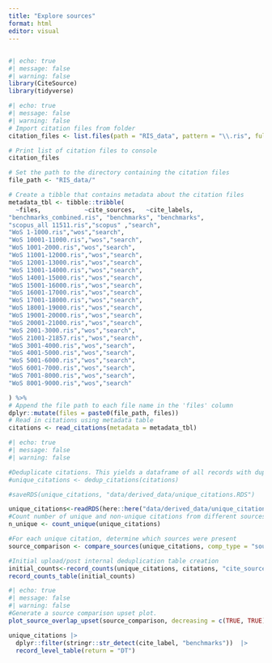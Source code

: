 ```yaml
---
title: "Explore sources"
format: html
editor: visual
---
```


## 

```r
#| echo: true
#| message: false
#| warning: false
library(CiteSource)
library(tidyverse)
```

```r
#| echo: true
#| message: false
#| warning: false
# Import citation files from folder
citation_files <- list.files(path = "RIS_data", pattern = "\\.ris", full.names = TRUE)

# Print list of citation files to console
citation_files

# Set the path to the directory containing the citation files
file_path <- "RIS_data/"

# Create a tibble that contains metadata about the citation files
metadata_tbl <- tibble::tribble(
  ~files,            ~cite_sources,   ~cite_labels, 
"benchmarks_combined.ris", "benchmarks", "benchmarks",
"scopus_all 11511.ris","scopus" ,"search",
"WoS 1-1000.ris","wos","search",
"WoS 10001-11000.ris","wos","search",
"WoS 1001-2000.ris","wos","search",
"WoS 11001-12000.ris","wos","search",
"WoS 12001-13000.ris","wos","search",
"WoS 13001-14000.ris","wos","search",
"WoS 14001-15000.ris","wos","search",
"WoS 15001-16000.ris","wos","search",
"WoS 16001-17000.ris","wos","search",
"WoS 17001-18000.ris","wos","search",
"WoS 18001-19000.ris","wos","search",
"WoS 19001-20000.ris","wos","search",
"WoS 20001-21000.ris","wos","search",
"WoS 2001-3000.ris","wos","search",
"WoS 21001-21857.ris","wos","search",
"WoS 3001-4000.ris","wos","search",
"WoS 4001-5000.ris","wos","search",
"WoS 5001-6000.ris","wos","search",
"WoS 6001-7000.ris","wos","search",
"WoS 7001-8000.ris","wos","search",
"WoS 8001-9000.ris","wos","search"

) %>% 
# Append the file path to each file name in the 'files' column
dplyr::mutate(files = paste0(file_path, files))
# Read in citations using metadata table
citations <- read_citations(metadata = metadata_tbl)

```

```r
#| echo: true
#| message: false
#| warning: false

#Deduplicate citations. This yields a dataframe of all records with duplicates merged, but the originating source information maintained in a new variable called cite_source.
#unique_citations <- dedup_citations(citations)

#saveRDS(unique_citations, "data/derived_data/unique_citations.RDS")

unique_citations<-readRDS(here::here("data/derived_data/unique_citations.RDS"))
#Count number of unique and non-unique citations from different sources and labels 
n_unique <- count_unique(unique_citations)

#For each unique citation, determine which sources were present
source_comparison <- compare_sources(unique_citations, comp_type = "sources")

#Initial upload/post internal deduplication table creation
initial_counts<-record_counts(unique_citations, citations, "cite_source")
record_counts_table(initial_counts)
```

```r
#| echo: true
#| message: false
#| warning: false
#Generate a source comparison upset plot.
plot_source_overlap_upset(source_comparison, decreasing = c(TRUE, TRUE))
```

```r

unique_citations |> 
  dplyr::filter(stringr::str_detect(cite_label, "benchmarks"))  |> 
  record_level_table(return = "DT")
```
